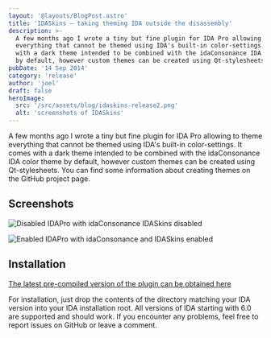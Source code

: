```yaml
---
layout: '@layouts/BlogPost.astro'
title: 'IDASkins – taking theming IDA outside the disassembly'
description: >-
  A few months ago I wrote a tiny but fine plugin for IDA Pro allowing to theme
  everything that cannot be themed using IDA's built-in color-settings. It comes
  with a dark theme intended to be combined with the idaConsonance IDA color theme
  by default, however custom themes can be created using Qt-stylesheets.
pubDate: '14 Sep 2014'
category: 'release'
author: 'joel'
draft: false
heroImage:
  src: '/src/assets/blog/idaskins-release2.png'
  alt: 'screenshots of IDASkins'
---
```


A few months ago I wrote a tiny but fine plugin for IDA Pro allowing to theme
everything that cannot be themed using IDA's built-in color-settings. It comes
with a dark theme intended to be combined with the idaConsonance IDA color theme
by default, however custom themes can be created using Qt-stylesheets. You can
find some information about creating themes on the GitHub project page.

## Screenshots

![Disabled](https://zyantific.com/assets/2014-09-14-idaskins-taking-theming-ida-outside-the-disassembly/disabled.png)
IDAPro with idaConsonance IDASkins disabled

![Enabled](https://zyantific.com/assets/2014-09-14-idaskins-taking-theming-ida-outside-the-disassembly/enabled.png)
IDAPro with idaConsonance and IDASkins enabled

## Installation

[The latest pre-compiled version of the plugin can be obtained here](https://github.com/athre0z/ida-skins/releases/latest)

For installation, just drop the contents of the directory matching your IDA
version into your IDA installation root. All versions of IDA starting with 6.0
are supported and should work. If you encounter any problems, feel free to
report issues on GitHub or leave a comment.
